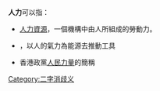 
'''人力'''可以指：
* [[人力資源|人力資源]]，一個機構中由人所組成的勞動力。
* {{le|人力 (動力來源)|Human power}}，以人的氣力為能源去推動工具
* 香港政黨[[人民力量|人民力量]]的簡稱
{{disambig}}

[[Category:二字消歧义|Category:二字消歧义]]
